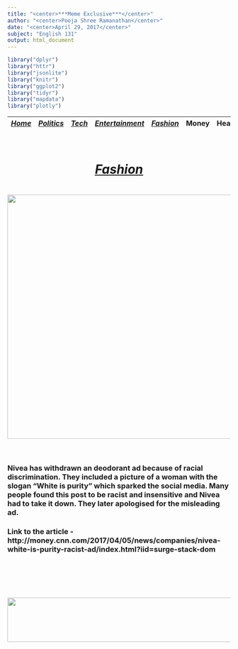 ```yaml
---
title: "<center>***Meme Exclusive***</center>"
author: "<center>Pooja Shree Ramanathan</center>"
date: "<center>April 29, 2017</center>"
subject: "English 131"
output: html_document
---
```




```r
library("dplyr")
library("httr")
library("jsonlite")
library("knitr")
library("ggplot2")
library("tidyr")
library("mapdata")
library("plotly")
```

 |[*Home*](index.html) | [*Politics*](politics.html) | [*Tech*](tech.html) |[*Entertainment*](enter.html)| [*Fashion*](fashion.html) | Money | Health | Travel | Sports | U.S. | World |  |
 |-------|------------|--------|-----------|-----------|----|----|-----|----|-----|-----|
 
<center><h1> <u><u><br>***<u>Fashion</u>***</u></u> <h1>

[<img src="fashion.png" style="width: 550px;">](http://money.cnn.com/2017/04/05/news/companies/nivea-white-is-purity-racist-ad/index.html?iid=surge-stack-dom) <br><br></center> 

### Nivea has withdrawn an deodorant ad because of racial discrimination. They included a picture of a woman with the slogan "White is purity" which sparked the social media. Many people found this post to be racist and insensitive and Nivea had to take it down. They later apologised for the misleading ad.

### Link to the article - http://money.cnn.com/2017/04/05/news/companies/nivea-white-is-purity-racist-ad/index.html?iid=surge-stack-dom


<br><br><br><br>

<img src="Capture.png" style="width: 1000px; height: 100px;">
